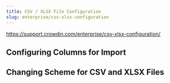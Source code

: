 ```yaml
---
title: CSV / XLSX File Configuration
slug: enterprise/csv-xlsx-configuration
---
```


https://support.crowdin.com/enterprise/csv-xlsx-configuration/

## Configuring Columns for Import

## Changing Scheme for CSV and XLSX Files
